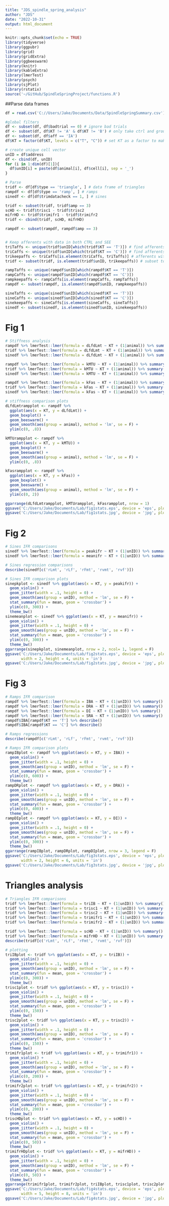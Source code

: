 ```yaml
---
title: "JDS_spindle_spring_analysis"
author: "JDS"
date: "2022-10-31"
output: html_document
---
```


```r
knitr::opts_chunk$set(echo = TRUE)
library(tidyverse)
library(ggpubr)
library(grid)
library(gridExtra)
library(ggbeeswarm)
library(knitr)
library(kableExtra)
library(lmerTest)
library(psych)
library(sjPlot)
library(rstatix)
source('~/GitHub/SpindleSpringProject/functions.R')
```

##Parse data frames
```r
df = read.csv('C://Users/Jake/Documents/Data/SpindleSpringSummary.csv')

#global filters
df <- subset(df, df$badtrial == 0) # ignore bad trials
df <- subset(df, df$KT != 'A' & df$KT != 'B') # only take ctrl and group C for SEE
df <- subset(df, df$aff == 'IA')
df$KT = factor(df$KT, levels = c("T", "C")) # set KT as a factor to make analysis easier later on

# create unique cell vector
unID = df$address
df <- cbind(df, unID)
for (i in 1:dim(df)[1]){
  df$unID[i] = paste(df$animal[i], df$cell[i], sep = '_')
}

# Parse
tridf <- df[df$type == 'triangle', ] # data frame of triangles
rampdf <- df[df$type == 'ramp', ] # ramps
sinedf <- df[df$trimdatacheck == 1, ] # sines

tridf <- subset(tridf, tridf$amp == 3)
scHD <- tridf$trisc1 - tridf$trisc2
mifrHD <- tridf$trimifr1 - tridf$trimifr2
tridf <- cbind(tridf, scHD, mifrHD)

rampdf <- subset(rampdf, rampdf$amp == 3)


# Keep afferents with data in both CTRL and SEE
triTaffs <- unique(tridf$unID[which(tridf$KT == 'T')]) # find afferents with control data
triCaffs <- unique(tridf$unID[which(tridf$KT == 'C')]) # find afferents with SEE data
trikeepaffs <- triCaffs[is.element(triCaffs, triTaffs)] # afferents with both
tridf <- subset(tridf, is.element(tridf$unID, trikeepaffs)) # subset to afferents with Ctrl and SEE data

rampTaffs <- unique(rampdf$unID[which(rampdf$KT == 'T')])
rampCaffs <- unique(rampdf$unID[which(rampdf$KT == 'C')])
rampkeepaffs <- rampCaffs[is.element(rampCaffs, rampTaffs)]
rampdf <- subset(rampdf, is.element(rampdf$unID, rampkeepaffs))

sineTaffs <- unique(sinedf$unID[which(sinedf$KT == 'T')])
sineCaffs <- unique(sinedf$unID[which(sinedf$KT == 'C')])
sinekeepaffs <- sineCaffs[is.element(sineCaffs, sineTaffs)]
sinedf <- subset(sinedf, is.element(sinedf$unID, sinekeepaffs))
```

# Fig 1
```r
# Stiffness analysis
rampdf %>% lmerTest::lmer(formula = dLfdLmt ~ KT + (1|animal)) %>% summary()
tridf %>% lmerTest::lmer(formula = dLfdLmt ~ KT + (1|animal)) %>% summary()
sinedf %>% lmerTest::lmer(formula = dLfdLmt ~ KT + (1|animal)) %>% summary()

rampdf %>% lmerTest::lmer(formula = kMTU ~ KT + (1|animal)) %>% summary()
tridf %>% lmerTest::lmer(formula = kMTU ~ KT + (1|animal)) %>% summary()
sinedf %>% lmerTest::lmer(formula = kMTU ~ KT + (1|animal)) %>% summary()

rampdf %>% lmerTest::lmer(formula = kFas ~ KT + (1|animal)) %>% summary()
tridf %>% lmerTest::lmer(formula = kFas ~ KT + (1|animal)) %>% summary()
sinedf %>% lmerTest::lmer(formula = kFas ~ KT + (1|animal)) %>% summary()

# stiffness comparison plots
dLfdLmtrampplot <- rampdf %>%
  ggplot(aes(x = KT, y = dLfdLmt)) + 
  geom_boxplot() + 
  geom_beeswarm() + 
  geom_smooth(aes(group = animal), method = 'lm', se = F) +
  ylim(c(0, .8))

kMTUrampplot <- rampdf %>%
  ggplot(aes(x = KT, y = kMTU)) + 
  geom_boxplot() + 
  geom_beeswarm() + 
  geom_smooth(aes(group = animal), method = 'lm', se = F) +
  ylim(c(0, .8))

kFasrampplot <- rampdf %>%
  ggplot(aes(x = KT, y = kFas)) + 
  geom_boxplot() + 
  geom_beeswarm() + 
  geom_smooth(aes(group = animal), method = 'lm', se = F) +
  ylim(c(0, 2))

ggarrange(dLfdLmtrampplot, kMTUrampplot, kFasrampplot, nrow = 1)
ggsave('C:/Users/Jake/Documents/Lab/fig1stats.eps', device = 'eps', plot = last_plot())
ggsave('C:/Users/Jake/Documents/Lab/fig1stats.jpg', device = 'jpg', plot = last_plot())
```

# Fig 2
```r
# Sines IFR comparisons
sinedf %>% lmerTest::lmer(formula = peakifr ~ KT + (1|unID)) %>% summary()
sinedf %>% lmerTest::lmer(formula = meanifr ~ KT + (1|unID)) %>% summary()

# Sines regression comparisons
describe(sinedf[c('rLmt', 'rLf', 'rFmt', 'rvmt', 'rvf')])

# Sines IFR comparison plots
sinepkplot <- sinedf %>% ggplot(aes(x = KT, y = peakifr)) +
  geom_violin() +
  geom_jitter(width = .1, height = 0) +
  geom_smooth(aes(group = unID), method = 'lm', se = F) +
  stat_summary(fun = mean, geom = 'crossbar') +
  ylim(c(0, 300)) +
  theme_bw()
sinemeanplot <- sinedf %>% ggplot(aes(x = KT, y = meanifr)) +
  geom_violin() +
  geom_jitter(width = .1, height = 0) +
  geom_smooth(aes(group = unID), method = 'lm', se = F) +
  stat_summary(fun = mean, geom = 'crossbar') +
  ylim(c(0, 300)) +
  theme_bw()
ggarrange(sinepkplot, sinemeanplot, nrow = 2, ncol= 1, legend = F)
ggsave('C:/Users/Jake/Documents/Lab/fig2stats.eps', device = 'eps', plot = last_plot(), 
       width = 2, height = 4, units = 'in')
ggsave('C:/Users/Jake/Documents/Lab/fig2stats.jpg', device = 'jpg', plot = last_plot())
```

# Fig 3
```r
# Ramps IFR comparison
rampdf %>% lmerTest::lmer(formula = IBA ~ KT + (1|unID)) %>% summary()
rampdf %>% lmerTest::lmer(formula = DRA ~ KT + (1|unID)) %>% summary()
rampdf %>% lmerTest::lmer(formula = DI ~ KT + (1|unID)) %>% summary()
rampdf %>% lmerTest::lmer(formula = SRA ~ KT + (1|unID)) %>% summary()
rampdf$IBA[rampdf$KT == 'T'] %>% describe() 
rampdf$IBA[rampdf$KT == 'C'] %>% describe() 

# Ramps regressions
describe(rampdf[c('rLmt', 'rLf', 'rFmt', 'rvmt', 'rvf')])

# Ramps IFR comparison plots
rampIBplot <- rampdf %>% ggplot(aes(x = KT, y = IBA)) +
  geom_violin() +
  geom_jitter(width = .1, height = 0) +
  geom_smooth(aes(group = unID), method = 'lm', se = F) +
  stat_summary(fun = mean, geom = 'crossbar') +
  ylim(c(0, 600)) +
  theme_bw()
rampDRplot <- rampdf %>% ggplot(aes(x = KT, y = DRA)) +
  geom_violin() +
  geom_jitter(width = .1, height = 0) +
  geom_smooth(aes(group = unID), method = 'lm', se = F) +
  stat_summary(fun = mean, geom = 'crossbar') +
  ylim(c(0, 400)) +
  theme_bw()
rampDIplot <- rampdf %>% ggplot(aes(x = KT, y = DI)) +
  geom_violin() +
  geom_jitter(width = .1, height = 0) +
  geom_smooth(aes(group = unID), method = 'lm', se = F) +
  stat_summary(fun = mean, geom = 'crossbar') +
  ylim(c(0, 300)) +
  theme_bw()
ggarrange(rampIBplot, rampDRplot, rampDIplot, nrow = 3, legend = F)
ggsave('C:/Users/Jake/Documents/Lab/fig3stats.eps', device = 'eps', plot = last_plot(),
       width = 2, height = 6, units = 'in')
ggsave('C:/Users/Jake/Documents/Lab/fig3stats.jpg', device = 'jpg', plot = last_plot())
```
# Triangles analysis
```r
# Triangles IFR comparisons
tridf %>% lmerTest::lmer(formula = triIB ~ KT + (1|unID)) %>% summary()
tridf %>% lmerTest::lmer(formula = trisc1 ~ KT + (1|unID)) %>% summary()
tridf %>% lmerTest::lmer(formula = trisc2 ~ KT + (1|unID)) %>% summary()
tridf %>% lmerTest::lmer(formula = trimifr1 ~ KT + (1|unID)) %>% summary()
tridf %>% lmerTest::lmer(formula = trimifr2 ~ KT + (1|unID)) %>% summary()

tridf %>% lmerTest::lmer(formula = scHD ~ KT + (1|unID)) %>% summary()
tridf %>% lmerTest::lmer(formula = mifrHD ~ KT + (1|unID)) %>% summary()
describe(tridf[c('rLmt', 'rLf', 'rFmt', 'rvmt', 'rvf')])

# plotting
triIBplot <- tridf %>% ggplot(aes(x = KT, y = triIB)) +
  geom_violin() +
  geom_jitter(width = .1, height = 0) +
  geom_smooth(aes(group = unID), method = 'lm', se = F) +
  stat_summary(fun = mean, geom = 'crossbar') +
  ylim(c(0, 300)) +
  theme_bw()
trisc1plot <- tridf %>% ggplot(aes(x = KT, y = trisc1)) +
  geom_violin() +
  geom_jitter(width = .1, height = 0) +
  geom_smooth(aes(group = unID), method = 'lm', se = F) +
  stat_summary(fun = mean, geom = 'crossbar') +
  ylim(c(0, 150)) +
  theme_bw()
trisc2plot <- tridf %>% ggplot(aes(x = KT, y = trisc2)) +
  geom_violin() +
  geom_jitter(width = .1, height = 0) +
  geom_smooth(aes(group = unID), method = 'lm', se = F) +
  stat_summary(fun = mean, geom = 'crossbar') +
  ylim(c(0, 150)) +
  theme_bw()
trimifr1plot <- tridf %>% ggplot(aes(x = KT, y = trimifr1)) +
  geom_violin() +
  geom_jitter(width = .1, height = 0) +
  geom_smooth(aes(group = unID), method = 'lm', se = F) +
  stat_summary(fun = mean, geom = 'crossbar') +
  ylim(c(0, 200)) +
  theme_bw()
trimifr2plot <- tridf %>% ggplot(aes(x = KT, y = trimifr2)) +
  geom_violin() +
  geom_jitter(width = .1, height = 0) +
  geom_smooth(aes(group = unID), method = 'lm', se = F) +
  stat_summary(fun = mean, geom = 'crossbar') +
  ylim(c(0, 200)) +
  theme_bw()
triscHDplot <- tridf %>% ggplot(aes(x = KT, y = scHD)) +
  geom_violin() +
  geom_jitter(width = .1, height = 0) +
  geom_smooth(aes(group = unID), method = 'lm', se = F) +
  stat_summary(fun = mean, geom = 'crossbar') +
  ylim(c(0, 50)) +
  theme_bw()
trimifrHDplot <- tridf %>% ggplot(aes(x = KT, y = mifrHD)) +
  geom_violin() +
  geom_jitter(width = .1, height = 0) +
  geom_smooth(aes(group = unID), method = 'lm', se = F) +
  stat_summary(fun = mean, geom = 'crossbar') +
  ylim(c(0, 50)) +
  theme_bw()
ggarrange(trimifr1plot, trimifr2plot, triIBplot, trisc1plot, trisc2plot, {}, triscHDplot,  trimifrHDplot, nrow = 3, ncol = 3, legend = F)
ggsave('C:/Users/Jake/Documents/Lab/fig4stats.eps', device = 'eps', plot = last_plot(),
       width = 5, height = 8, units = 'in')
ggsave('C:/Users/Jake/Documents/Lab/fig4stats.jpg', device = 'jpg', plot = last_plot())
```
